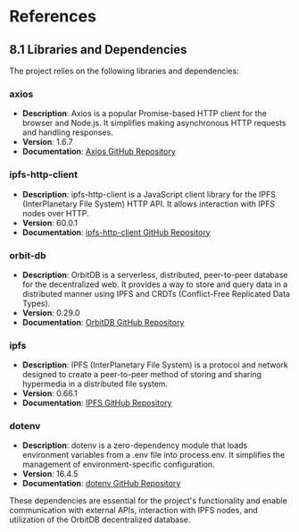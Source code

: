 
# References

## 8.1 Libraries and Dependencies

The project relies on the following libraries and dependencies:

### axios

- **Description**: Axios is a popular Promise-based HTTP client for the browser and Node.js. It simplifies making asynchronous HTTP requests and handling responses.
- **Version**: 1.6.7
- **Documentation**: [Axios GitHub Repository](https://github.com/axios/axios)

### ipfs-http-client

- **Description**: ipfs-http-client is a JavaScript client library for the IPFS (InterPlanetary File System) HTTP API. It allows interaction with IPFS nodes over HTTP.
- **Version**: 60.0.1
- **Documentation**: [ipfs-http-client GitHub Repository](https://github.com/ipfs/js-ipfs-http-client)

### orbit-db

- **Description**: OrbitDB is a serverless, distributed, peer-to-peer database for the decentralized web. It provides a way to store and query data in a distributed manner using IPFS and CRDTs (Conflict-Free Replicated Data Types).
- **Version**: 0.29.0
- **Documentation**: [OrbitDB GitHub Repository](https://github.com/orbitdb/orbit-db)

### ipfs

- **Description**: IPFS (InterPlanetary File System) is a protocol and network designed to create a peer-to-peer method of storing and sharing hypermedia in a distributed file system.
- **Version**: 0.66.1
- **Documentation**: [IPFS GitHub Repository](https://github.com/ipfs/js-ipfs)

### dotenv

- **Description**: dotenv is a zero-dependency module that loads environment variables from a .env file into process.env. It simplifies the management of environment-specific configuration.
- **Version**: 16.4.5
- **Documentation**: [dotenv GitHub Repository](https://github.com/motdotla/dotenv)

These dependencies are essential for the project's functionality and enable communication with external APIs, interaction with IPFS nodes, and utilization of the OrbitDB decentralized database.

